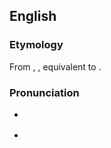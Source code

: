 ==English==

===Etymology===
From {{etyl|enm}} {{term|bestowen|lang=enm}}, {{term|bistowen|lang=enm}}, equivalent to {{prefix|be|stow}}.

===Pronunciation===
* {{a|US|UK}} {{IPA|bɪˈstoʊ}}
* {{rhymes|əʊ}}